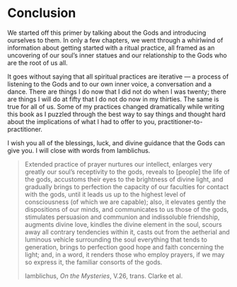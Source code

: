 # Conclusion

We started off this primer by talking about the Gods and introducing ourselves to them. In only a few chapters, we went through a whirlwind of information about getting started with a ritual practice, all framed as an uncovering of our soul's inner statues and our relationship to the Gods who are the root of us all.

It goes without saying that all spiritual practices are iterative — a process of listening to the Gods and to our own inner voice, a conversation and a dance. There are things I do now that I did not do when I was twenty; there are things I will do at fifty that I do not do now in my thirties. The same is true for all of us. Some of my practices changed dramatically while writing this book as I puzzled through the best way to say things and thought hard about the implications of what I had to offer to you, practitioner-to-practitioner.

I wish you all of the blessings, luck, and divine guidance that the Gods can give you. I will close with words from Iamblichus.

> Extended practice of prayer nurtures our intellect, enlarges very greatly our soul's receptivity to the gods, reveals to [people] the life of the gods, accustoms their eyes to the brightness of divine light, and gradually brings to perfection the capacity of our faculties for contact with the gods, until it leads us up to the highest level of consciousness (of which we are capable); also, it elevates gently the dispositions of our minds, and communicates to us those of the gods, stimulates persuasion and communion and indissoluble friendship, augments divine love, kindles the divine element in the soul, scours away all contrary tendencies within it, casts out from the aetherial and luminous vehicle surrounding the soul everything that tends to generation, brings to perfection good hope and faith concerning the light; and, in a word, it renders those who employ prayers, if we may so express it, the familiar consorts of the gods.
>
>Iamblichus, *On the Mysteries*, V.26, trans. Clarke et al.


